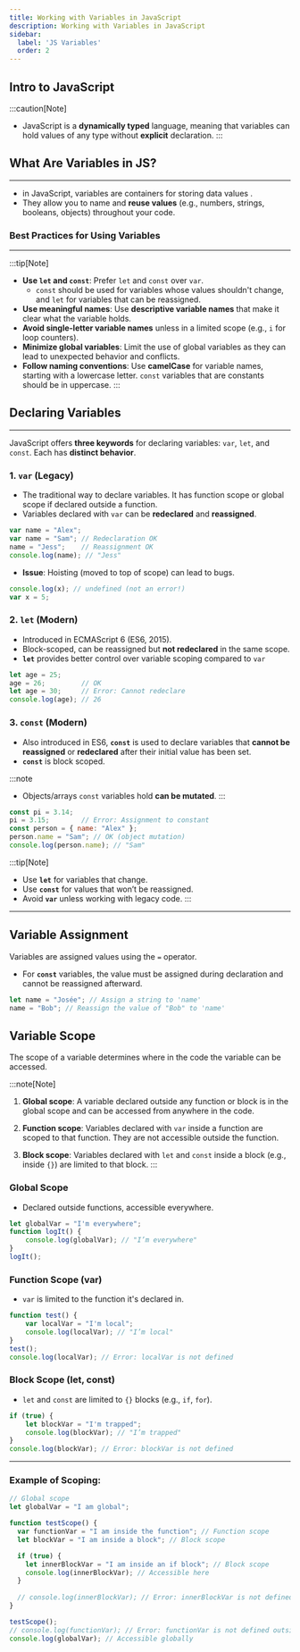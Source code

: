 ```yaml
---
title: Working with Variables in JavaScript
description: Working with Variables in JavaScript
sidebar:
  label: 'JS Variables'
  order: 2
---
```


## Intro to JavaScript
:::caution[Note]
- JavaScript is a **dynamically typed** language, meaning that variables can hold values of any type without **explicit** declaration.
:::

## What Are Variables in JS? 
---
- in JavaScript, variables are containers for storing data values .
- They allow you to name and **reuse values** (e.g., numbers, strings, booleans, objects) throughout your code.

###  Best Practices for Using Variables
---
:::tip[Note]
- **Use `let` and `const`**: Prefer `let` and `const` over `var`. 
  - `const` should be used for variables whose values shouldn't change, and `let` for variables that can be reassigned.
- **Use meaningful names**: Use **descriptive variable names** that make it clear what the variable holds. 
- **Avoid single-letter variable names** unless in a limited scope (e.g., `i` for loop counters).
- **Minimize global variables**: Limit the use of global variables as they can lead to unexpected behavior and conflicts.
- **Follow naming conventions**: Use **camelCase** for variable names, starting with a lowercase letter. `const` variables that are constants should be in uppercase.
:::

## Declaring Variables
---
JavaScript offers **three keywords** for declaring variables: `var`, `let`, and `const`. Each has **distinct behavior**.

### 1. `var` (Legacy)
- The traditional way to declare variables. It has function scope or global scope if declared outside a function.
- Variables declared with `var` can be **redeclared** and **reassigned**.  

```javascript title="Example: Declaring variables with var" 
var name = "Alex";
var name = "Sam"; // Redeclaration OK
name = "Jess";    // Reassignment OK
console.log(name); // "Jess"
```
- **Issue**: Hoisting (moved to top of scope) can lead to bugs.
```javascript
console.log(x); // undefined (not an error!)
var x = 5;
```

### 2. `let` (Modern)
- Introduced in ECMAScript 6 (ES6, 2015).
- Block-scoped, can be reassigned but **not redeclared** in the same scope.
- **`let`** provides better control over variable scoping compared to `var`

```javascript title="Example: Declaring variables with let"
let age = 25;
age = 26;         // OK
let age = 30;     // Error: Cannot redeclare
console.log(age); // 26
```

### 3. `const` (Modern)
- Also introduced in ES6, **`const`** is used to declare variables that **cannot be reassigned** or **redeclared** after their initial value has been set.  
- **`const`** is block scoped.

:::note
- Objects/arrays `const` variables hold **can be mutated**.
:::

```javascript title="Example: Declaring variables with const" 
const pi = 3.14;
pi = 3.15;        // Error: Assignment to constant
const person = { name: "Alex" };
person.name = "Sam"; // OK (object mutation)
console.log(person.name); // "Sam"
```
:::tip[Note]
- Use **`let`** for variables that change.
- Use **`const`** for values that won’t be reassigned.
- Avoid **`var`** unless working with legacy code.
:::
---

## Variable Assignment

Variables are assigned values using the `=` operator.
- For **`const`** variables, the value must be assigned during declaration and cannot be reassigned afterward.

```javascript title="Example: Assigning value to a JS variable"
let name = "Josée"; // Assign a string to 'name'
name = "Bob"; // Reassign the value of "Bob" to 'name'
```

## Variable Scope

The scope of a variable determines where in the code the variable can be accessed.

:::note[Note]
1. **Global scope**: A variable declared outside any function or block is in the global scope and can be accessed from anywhere in the code.
   
2. **Function scope**: Variables declared with `var` inside a function are scoped to that function. They are not accessible outside the function.

3. **Block scope**: Variables declared with `let` and `const` inside a block (e.g., inside `{}`) are limited to that block.
:::

### **Global Scope**
- Declared outside functions, accessible everywhere.
```javascript
let globalVar = "I'm everywhere";
function logIt() {
    console.log(globalVar); // "I’m everywhere"
}
logIt();
```

### **Function Scope (var)**
- `var` is limited to the function it's declared in.
```javascript
function test() {
    var localVar = "I'm local";
    console.log(localVar); // "I’m local"
}
test();
console.log(localVar); // Error: localVar is not defined
```

### **Block Scope (let, const)**
- `let` and `const` are limited to `{}` blocks (e.g., `if`, `for`).
```javascript
if (true) {
    let blockVar = "I'm trapped";
    console.log(blockVar); // "I’m trapped"
}
console.log(blockVar); // Error: blockVar is not defined
```

---

### **Example of Scoping:**

```javascript
// Global scope
let globalVar = "I am global";

function testScope() {
  var functionVar = "I am inside the function"; // Function scope
  let blockVar = "I am inside a block"; // Block scope

  if (true) {
    let innerBlockVar = "I am inside an if block"; // Block scope
    console.log(innerBlockVar); // Accessible here
  }
  
  // console.log(innerBlockVar); // Error: innerBlockVar is not defined outside the if block
}

testScope();
// console.log(functionVar); // Error: functionVar is not defined outside the function
console.log(globalVar); // Accessible globally
```

